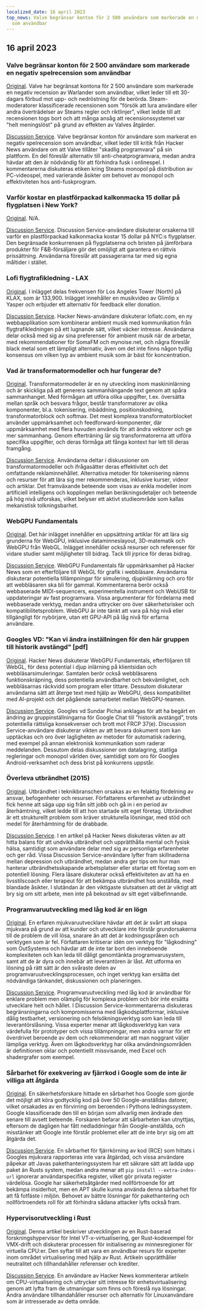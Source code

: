 ```yaml
---
localized_date: 16 april 2023
top_news: Valve begränsar konton för 2 500 användare som markerade en negativ spelrecension
  som användbar
---
```




<CallToAction />

<Steps>

## 16 april 2023

### Valve begränsar konton för 2 500 användare som markerade en negativ spelrecension som användbar

[Original](https://tech.slashdot.org/story/23/04/14/175246/valve-restricts-accounts-of-2500-users-who-marked-a-negative-game-review-useful).
Valve har begränsat kontona för 2 500 användare som markerade en negativ recension av Warlander som användbar, vilket leder till ett 30-dagars förbud mot upp- och nedröstning för de berörda. Steam-moderatorer klassificerade recensionen som "försök att lura användare eller andra överträdelser av Steams regler och riktlinjer", vilket ledde till att recensionen togs bort och att många ansåg att recensionssystemet var "helt meningslöst" på grund av effekten av Valves åtgärder.

[Discussion Service](http://news.ycombinator.com/item?id=35577895).
Valve begränsar konton för användare som markerat en negativ spelrecension som användbar, vilket leder till kritik från Hacker News användare om att Valve tillåter "skadlig programvara" på sin plattform. En del föreslår alternativ till anti-cheatprogramvara, medan andra hävdar att den är nödvändig för att förhindra fusk i onlinespel. I kommentarerna diskuteras etiken kring Steams monopol på distribution av PC-videospel, med varierande åsikter om behovet av monopol och effektiviteten hos anti-fuskprogram.

### Varför kostar en plastförpackad kalkonmacka 15 dollar på flygplatsen i New York?

[Original](https://hellgatenyc.com/why-is-airport-turkey-sandwich-expensive).
N/A.

[Discussion Service](http://news.ycombinator.com/item?id=35580847).
Discussion Service-användare diskuterar orsakerna till varför en plastförpackad kalkonmacka kostar 15 dollar på NYC:s flygplatser. Den begränsade konkurrensen på flygplatserna och bristen på jämförbara produkter för F&B-försäljare gör det omöjligt att garantera en rättvis prissättning. Användarna föreslår att passagerarna tar med sig egna måltider i stället.

### Lofi flygtrafikledning - LAX

[Original](https://www.lofiatc.com/?icao=KLAX).
I inlägget delas frekvensen för Los Angeles Tower (North) på KLAX, som är 133,900. Inlägget innehåller en musikvideo av Glimlip x Yasper och erbjuder ett alternativ för feedback eller donation.

[Discussion Service](http://news.ycombinator.com/item?id=35583228).
Hacker News-användare diskuterar lofiatc.com, en ny webbapplikation som kombinerar ambient musik med kommunikation från flygtrafikledningen på ett lugnande sätt, vilket väcker intresse. Användarna delar också med sig av sina preferenser för ambient musik när de arbetar, med rekommendationer för SomaFM och mynoise.net, och några föreslår black metal som ett lämpligt alternativ, även om det inte finns någon tydlig konsensus om vilken typ av ambient musik som är bäst för koncentration.

### Vad är transformatormodeller och hur fungerar de?

[Original](https://txt.cohere.ai/what-are-transformer-models/).
Transformatormodeller är en ny utveckling inom maskininlärning och är skickliga på att generera sammanhängande text genom att spåra sammanhanget. Med förmågan att utföra olika uppgifter, t.ex. översätta mellan språk och besvara frågor, består transformatorer av olika komponenter, bl.a. tokenisering, inbäddning, positionskodning, transformatorblock och softmax. Det mest komplexa transformatorblocket använder uppmärksamhet och feedforward-komponenter, där uppmärksamhet med flera huvuden används för att ändra vektorer och ge mer sammanhang. Genom efterträning lär sig transformatorerna att utföra specifika uppgifter, och deras förmåga att fånga kontext har lett till deras framgång.

[Discussion Service](http://news.ycombinator.com/item?id=35576918).
Användarna deltar i diskussioner om transformatormodeller och ifrågasätter deras effektivitet och det omfattande reklaminnehållet. Alternativa metoder för tokenisering nämns och resurser för att lära sig mer rekommenderas, inklusive kurser, videor och artiklar. Det framväxande beteende som visas av enkla modeller inom artificiell intelligens och kopplingen mellan beräkningsdetaljer och beteende på hög nivå utforskas, vilket belyser ett aktivt studieområde som kallas mekanistisk tolkningsbarhet.

### WebGPU Fundamentals

[Original](https://webgpufundamentals.org/).
Det här inlägget innehåller en uppsättning artiklar för att lära sig grunderna för WebGPU, inklusive dataminneslayout, 3D-matematik och WebGPU från WebGL. Inlägget innehåller också resurser och referenser för vidare studier samt möjligheter till bidrag. Tack till jrprice för deras bidrag.

[Discussion Service](http://news.ycombinator.com/item?id=35579334).
WebGPU Fundamentals får uppmärksamhet på Hacker News som en efterföljare till WebGL för grafik i webbläsare. Användarna diskuterar potentiella tillämpningar för simulering, djupinlärning och oro för att webbläsaren ska bli för gammal. Kommentarerna berör också webbaserade MIDI-sequencers, experimentella instrument och WebUSB för uppdateringar av fast programvara. Vissa argumenterar för fördelarna med webbaserade verktyg, medan andra uttrycker oro över säkerhetsrisker och kompatibilitetsproblem. WebGPU är inte tänkt att vara på hög nivå eller tillgängligt för nybörjare, utan ett GPU-API på låg nivå för erfarna användare.

### Googles VD: "Kan vi ändra inställningen för den här gruppen till historik avstängd" [pdf]

[Original](https://ia601707.us.archive.org/28/items/gov.uscourts.cand.364454/gov.uscourts.cand.364454.385.0.pdf).
Hacker News diskuterar WebGPU Fundamentals, efterföljaren till WebGL, för dess potential i djup inlärning på klientsidan och webbläsarsimuleringar. Samtalen berör också webbläsarens funktionskräpning, dess potentiella användbarhet och bekvämlighet, och webbläsarnas räckvidd som program eller tittare. Dessutom diskuterar användarna sätt att återge text med hjälp av WebGPU, dess kompatibilitet med AI-projekt och det pågående samarbetet mellan WebGPU-teamen.

[Discussion Service](http://news.ycombinator.com/item?id=35585174).
Googles vd Sundar Pichai anklagas för att ha begärt en ändring av gruppinställningarna för Google Chat till "historik avstängd", trots potentiella rättsliga konsekvenser och brott mot FRCP 37(e). Discussion Service-användare diskuterar vikten av att bevara dokument som kan upptäckas och oro över lagligheten av metoder för automatisk radering, med exempel på annan elektronisk kommunikation som raderar meddelanden. Dessutom delas diskussioner om datalagring, statliga regleringar och monopol världen över, samtidigt som oro för Googles Android-verksamhet och dess brist på konkurrens uppstår.

### Överleva utbrändhet (2015)

[Original](https://lifeofaudrey.com/essays/surviving_burnout.html).
Utbrändhet i teknikbranschen orsakas av en felaktig fördelning av ansvar, befogenheter och resurser. Författarens erfarenhet av utbrändhet fick henne att säga upp sig från sitt jobb och gå in i en period av återhämtning, vilket ledde till att hon startade sitt eget företag. Utbrändhet är ett strukturellt problem som kräver strukturella lösningar, med stöd och medel för återhämtning för de drabbade.

[Discussion Service](http://news.ycombinator.com/item?id=35577285).
I en artikel på Hacker News diskuteras vikten av att hitta balans för att undvika utbrändhet och upprätthålla mental och fysisk hälsa, samtidigt som användare delar med sig av personliga erfarenheter och ger råd. Vissa Discussion Service-användare lyfter fram skillnaderna mellan depression och utbrändhet, medan andra ger tips om hur man hanterar utbrändhetsskapande arbetsplatser eller startar ett företag som en potentiell lösning. Flera läsare diskuterar också effektiviteten av att ha en livsstilscoach eller terapeut för att bekämpa utbrändhet hos anställda, med blandade åsikter. I slutändan är den viktigaste slutsatsen att det är viktigt att bry sig om sitt arbete, men inte på bekostnad av sitt eget välbefinnande.

### Programvaruutveckling med låg kod är en lögn

[Original](https://jaylittle.com/post/view/2023/4/low-code-software-development-is-a-lie).
En erfaren mjukvaruutvecklare hävdar att det är svårt att skapa mjukvara på grund av att kunder och utvecklare inte förstår grundorsakerna till de problem de vill lösa, snarare än att det är kodningsspråken och verktygen som är fel. Författaren kritiserar idén om verktyg för "lågkodning" som OutSystems och hävdar att de inte tar bort den inneboende komplexiteten och kan leda till dåligt genomtänkta programvarusystem, samt att de är dyra och innebär att leverantören är låst. Att utforma en lösning på rätt sätt är den svåraste delen av programvaruutvecklingsprocessen, och inget verktyg kan ersätta det nödvändiga tänkandet, diskussionen och planeringen.

[Discussion Service](http://news.ycombinator.com/item?id=35578240).
Programvaruutveckling med låg kod är användbar för enklare problem men olämplig för komplexa problem och bör inte ersätta utvecklare helt och hållet. I Discussion Service-kommentarerna diskuteras begränsningarna och kompromisserna med lågkodsplattformar, inklusive dålig testbarhet, versionering och felsökningsverktyg som kan leda till leverantörslåsning. Vissa experter menar att lågkodsverktyg kan vara värdefulla för prototyper och vissa tillämpningar, men andra varnar för ett överdrivet beroende av dem och rekommenderar att man noggrant väljer lämpliga verktyg. Även om lågkodsverktyg har olika användningsområden är definitionen oklar och potentiellt missvisande, med Excel och shadergrafer som exempel.

### Sårbarhet för exekvering av fjärrkod i Google som de inte är villiga att åtgärda

[Original](https://giraffesecurity.dev/posts/google-remote-code-execution/).
En säkerhetsforskare hittade en sårbarhet hos Google som gjorde det möjligt att köra godtycklig kod på över 50 Google-anställdas datorer, vilket orsakades av en förvirring om beroenden i Pythons ledningssystem. Google klassificerade den till en början som allvarlig men ändrade den senare till avsett beteende. Forskaren befarar att sårbarheten kan utnyttjas, eftersom de dagligen har fått nedladdningar från Google-anställda, och misstänker att Google inte förstår problemet eller att de inte bryr sig om att åtgärda det.

[Discussion Service](http://news.ycombinator.com/item?id=35581532).
En sårbarhet för fjärrkörning av kod (RCE) som hittats i Googles mjukvara rapporteras inte vara åtgärdad, och vissa användare påpekar att Javas pakethanteringssystem har ett säkrare sätt att ladda upp paket än Rusts system, medan andra menar att `pip install --extra-index-url` ignorerar användarspecifika register, vilket gör privata register värdelösa. Google har säkerhetsåtgärder med nollförtroende för att bekämpa insiderhot, men en APT skulle kunna använda denna sårbarhet för att få fotfäste i miljön. Behovet av bättre lösningar för pakethantering och nollförtroendets roll för att förhindra sådana attacker lyfts också fram.

### Hypervisorutveckling i Rust

[Original](https://memn0ps.github.io/hypervisor-development-in-rust-part-1/).
Denna artikel beskriver utvecklingen av en Rust-baserad forskningshypervisor för Intel VT-x-virtualisering, ger Rust-kodexempel för VMX-drift och diskuterar processen för initialisering av minnesregioner för virtuella CPU:er. Den syftar till att vara en användbar resurs för experter inom området virtualisering med hjälp av Rust. Artikeln upprätthåller neutralitet och tillhandahåller referenser och krediter.

[Discussion Service](http://news.ycombinator.com/item?id=35579876).
En användare av Hacker News kommenterar artikeln om CPU-virtualisering och uttrycker sitt intresse för enhetsvirtualisering genom att lyfta fram de utmaningar som finns och föreslå nya lösningar. Andra användare tillhandahåller resurser och alternativ för Linuxanvändare som är intresserade av detta område.

</Steps>
